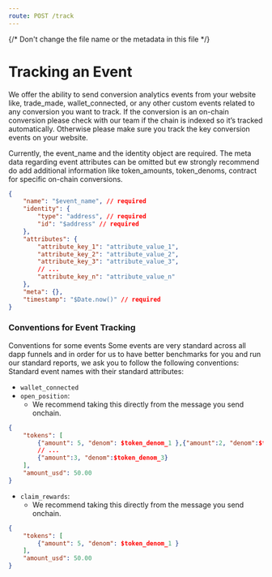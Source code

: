 ```yaml
---
route: POST /track
---
```


{/* Don't change the file name or the metadata in this file */}
# Tracking an Event

We offer the ability to send conversion analytics events from your website like, trade_made, wallet_connected, or any other custom events related to any conversion you want to track. If the conversion is an on-chain conversion please check with our team if the chain is indexed so it’s tracked automatically. Otherwise please make sure you track the key conversion events on your website.

Currently, the event_name and the identity object are required. The meta data regarding event attributes can be omitted but ew strongly recommend do add additional information like token_amounts, token_denoms, contract for specific on-chain conversions.

```json
{
    "name": "$event_name", // required
    "identity": {
        "type": "address", // required
        "id": "$address" // required
    },
    "attributes": {
        "attribute_key_1": "attribute_value_1",
        "attribute_key_2": "attribute_value_2",
        "attribute_key_3": "attribute_value_3",
        // ...
        "attribute_key_n": "attribute_value_n"
    },
    "meta": {},
    "timestamp": "$Date.now()" // required
}
```

### Conventions for Event Tracking

Conventions for some events
Some events are very standard across all dapp funnels and in order for us to have better benchmarks for you and run our standard reports, we ask you to follow the following conventions:
Standard event names with their standard attributes:

-   `wallet_connected`
-   `open_position`:
    -   We recommend taking this directly from the message you send onchain.

```json
{
    "tokens": [
        {"amount": 5, "denom": $token_denom_1 },{"amount":2, "denom":$token_denom_2 },
        // ...
        {"amount":3, "denom":$token_denom_3}
    ],
    "amount_usd": 50.00
}
```

-   `claim_rewards`:
    -   We recommend taking this directly from the message you send onchain.

```json
{
    "tokens": [
        {"amount": 5, "denom": $token_denom_1 }
    ],
    "amount_usd": 50.00
}
```

